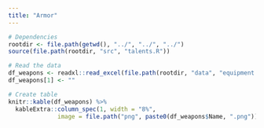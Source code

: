 ```yaml
---
title: "Armor"
---
```


```r
# Dependencies
rootdir <- file.path(getwd(), "../", "../", "../")
source(file.path(rootdir, "src", "talents.R"))

# Read the data
df_weapons <- readxl::read_excel(file.path(rootdir, "data", "equipment.xlsx"), sheet = "weapons")
df_weapons[1] <- ""

# Create table
knitr::kable(df_weapons) %>%
  kableExtra::column_spec(1, width = "8%",
              image = file.path("png", paste0(df_weapons$Name, ".png")))
```